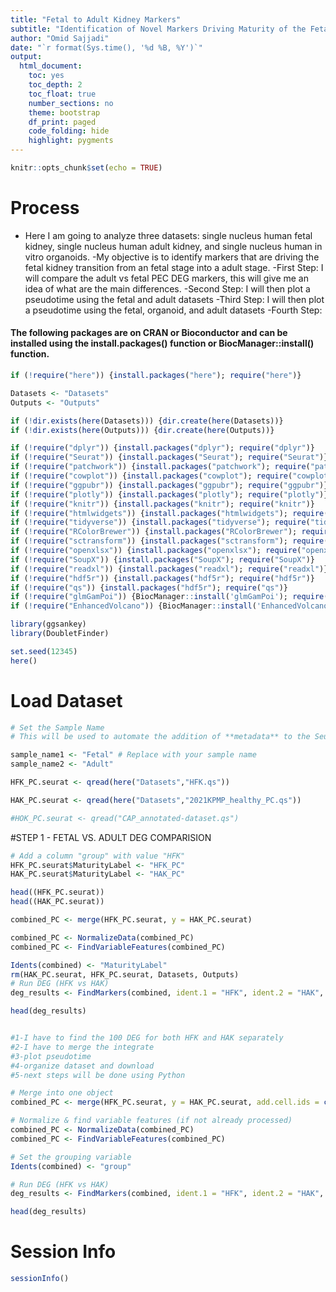 ```yaml
---
title: "Fetal to Adult Kidney Markers"
subtitle: "Identification of Novel Markers Driving Maturity of the Fetal Kidney"
author: "Omid Sajjadi"
date: "`r format(Sys.time(), '%d %B, %Y')`"
output: 
  html_document: 
    toc: yes
    toc_depth: 2
    toc_float: true
    number_sections: no
    theme: bootstrap
    df_print: paged
    code_folding: hide
    highlight: pygments
---
```


```r
knitr::opts_chunk$set(echo = TRUE)
```

# **Process**
- Here I am going to analyze three datasets: single nucleus human fetal kidney, single nucleus human adult kidney, and single nucleus human in vitro organoids. 
-My objective is to identify markers that are driving the fetal kidney transition from an fetal stage into a adult stage.
-First Step: I will compare the adult vs fetal PEC DEG markers, this will give me an idea of what are the main differences.
-Second Step: I will then plot a pseudotime using the fetal and adult datasets
-Third Step: I will then plot a pseudotime using the fetal, organoid, and adult datasets
-Fourth Step: 


#### The following packages are on CRAN or Bioconductor and can be installed using the install.packages() function or BiocManager::install() function.

```r
if (!require("here")) {install.packages("here"); require("here")}

Datasets <- "Datasets"
Outputs <- "Outputs"

if (!dir.exists(here(Datasets))) {dir.create(here(Datasets))}
if (!dir.exists(here(Outputs))) {dir.create(here(Outputs))}
```



```r

if (!require("dplyr")) {install.packages("dplyr"); require("dplyr")}
if (!require("Seurat")) {install.packages("Seurat"); require("Seurat")}
if (!require("patchwork")) {install.packages("patchwork"); require("patchwork")}
if (!require("cowplot")) {install.packages("cowplot"); require("cowplot")}
if (!require("ggpubr")) {install.packages("ggpubr"); require("ggpubr")}
if (!require("plotly")) {install.packages("plotly"); require("plotly")}
if (!require("knitr")) {install.packages("knitr"); require("knitr")}
if (!require("htmlwidgets")) {install.packages("htmlwidgets"); require("htmlwidgets")}
if (!require("tidyverse")) {install.packages("tidyverse"); require("tidyverse")} # for titying up data
if (!require("RColorBrewer")) {install.packages("RColorBrewer"); require("RColorBrewer")} # for color brewer
if (!require("sctransform")) {install.packages("sctransform"); require("sctransform")} # for data normalization
if (!require("openxlsx")) {install.packages("openxlsx"); require("openxlsx")} # to save .xlsx files
if (!require("SoupX")) {install.packages("SoupX"); require("SoupX")}
if (!require("readxl")) {install.packages("readxl"); require("readxl")}
if (!require("hdf5r")) {install.packages("hdf5r"); require("hdf5r")}
if (!require("qs")) {install.packages("hdf5r"); require("qs")}
if (!require("glmGamPoi")) {BiocManager::install('glmGamPoi'); require("glmGamPoi")} # for data normalization, sctransform
if (!require("EnhancedVolcano")) {BiocManager::install('EnhancedVolcano'); require("EnhancedVolcano")} # volcano plot

library(ggsankey)
library(DoubletFinder)

set.seed(12345)
here()

```

# **Load Dataset**

```r

# Set the Sample Name
# This will be used to automate the addition of **metadata** to the Seurat object and to save output files (**DEG lists and Seurat Object**).

sample_name1 <- "Fetal" # Replace with your sample name
sample_name2 <- "Adult"

```

```r
HFK_PC.seurat <- qread(here("Datasets","HFK.qs"))

HAK_PC.seurat <- qread(here("Datasets","2021KPMP_healthy_PC.qs"))

#HOK_PC.seurat <- qread("CAP_annotated-dataset.qs")
```

#STEP 1 - FETAL VS. ADULT DEG COMPARISION 

```r
# Add a column "group" with value "HFK"
HFK_PC.seurat$MaturityLabel <- "HFK_PC"
HAK_PC.seurat$MaturityLabel <- "HAK_PC"

head((HFK_PC.seurat))
head((HAK_PC.seurat))
```

```r
combined_PC <- merge(HFK_PC.seurat, y = HAK_PC.seurat)

combined_PC <- NormalizeData(combined_PC)
combined_PC <- FindVariableFeatures(combined_PC)

Idents(combined) <- "MaturityLabel"
rm(HAK_PC.seurat, HFK_PC.seurat, Datasets, Outputs)
# Run DEG (HFK vs HAK)
deg_results <- FindMarkers(combined, ident.1 = "HFK", ident.2 = "HAK", min.pct = 0.1, logfc.threshold = 0.75)

head(deg_results)


#1-I have to find the 100 DEG for both HFK and HAK separately
#2-I have to merge the integrate 
#3-plot pseudotime
#4-organize dataset and download
#5-next steps will be done using Python

```

```r
# Merge into one object
combined_PC <- merge(HFK_PC.seurat, y = HAK_PC.seurat, add.cell.ids = c("HFK", "HAK"))

# Normalize & find variable features (if not already processed)
combined_PC <- NormalizeData(combined_PC)
combined_PC <- FindVariableFeatures(combined_PC)

# Set the grouping variable
Idents(combined) <- "group"

# Run DEG (HFK vs HAK)
deg_results <- FindMarkers(combined, ident.1 = "HFK", ident.2 = "HAK", min.pct = 0.1, logfc.threshold = 0.75)

head(deg_results)
```

# Session Info

```r

sessionInfo()

```

